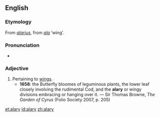 ==English==

===Etymology===
From {{etyl|la|en}} ''[[alarius]]'', from ''[[ala]]'' ‘wing’.

===Pronunciation===
* {{IPA|/ˈeɪ.lə.ɹi/|lang=en}}

===Adjective===
{{en-adj}}

# Pertaining to [[wings]].
#* '''1658''': the Butterfly bloomes of leguminous plants, the lower leaf closely involving the rudimental Cod, and the '''alary''' or wingy divisions embracing or hanging over it. — Sir Thomas Browne, ''The Garden of Cyrus'' (Folio Society 2007, p. 205)

[[et:alary]]
[[id:alary]]
[[zh:alary]]